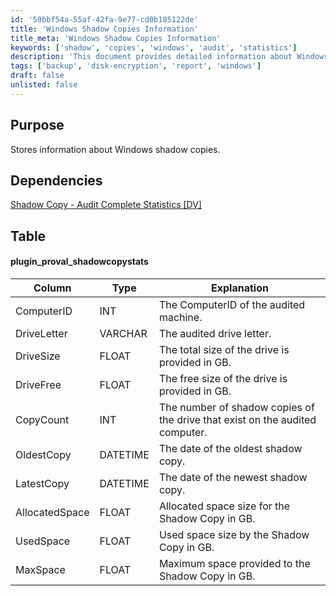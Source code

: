 ```yaml
---
id: '59bbf54a-55af-42fa-9e77-cd0b105122de'
title: 'Windows Shadow Copies Information'
title_meta: 'Windows Shadow Copies Information'
keywords: ['shadow', 'copies', 'windows', 'audit', 'statistics']
description: 'This document provides detailed information about Windows shadow copies, including their statistics and storage details. It outlines the structure of the data collected, dependencies, and specific metrics related to shadow copies on audited machines.'
tags: ['backup', 'disk-encryption', 'report', 'windows']
draft: false
unlisted: false
---
```

## Purpose

Stores information about Windows shadow copies.

## Dependencies

[Shadow Copy - Audit Complete Statistics [DV]](https://proval.itglue.com/DOC-5078775-7751337)

## Table

#### plugin_proval_shadowcopystats

| Column        | Type    | Explanation                                                                                      |
|---------------|---------|--------------------------------------------------------------------------------------------------|
| ComputerID    | INT     | The ComputerID of the audited machine.                                                          |
| DriveLetter    | VARCHAR | The audited drive letter.                                                                        |
| DriveSize     | FLOAT   | The total size of the drive is provided in GB.                                                 |
| DriveFree     | FLOAT   | The free size of the drive is provided in GB.                                                  |
| CopyCount     | INT     | The number of shadow copies of the drive that exist on the audited computer.                   |
| OldestCopy    | DATETIME| The date of the oldest shadow copy.                                                              |
| LatestCopy    | DATETIME| The date of the newest shadow copy.                                                              |
| AllocatedSpace | FLOAT   | Allocated space size for the Shadow Copy in GB.                                                 |
| UsedSpace     | FLOAT   | Used space size by the Shadow Copy in GB.                                                       |
| MaxSpace      | FLOAT   | Maximum space provided to the Shadow Copy in GB.                                               |












